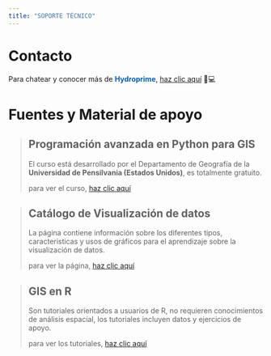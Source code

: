 ```yaml
---
title: "SOPORTE TÉCNICO"
---
```


# **Contacto**

Para chatear y conocer más de [**Hydroprime**]{style="color: #045FB4;"}, [haz clic aquí](https://wa.me/message/27B6XWJBVALAN1) 💬💻

# **Fuentes y Material de apoyo** 

> ## Programación avanzada en Python para GIS
>
> El curso está desarrollado por el Departamento de Geografía de la **Universidad de Pensilvania (Estados Unidos)**, es totalmente gratuito.
>
> para ver el curso, [haz clic aquí](https://www.e-education.psu.edu/geog489/home.html)

> ## Catálogo de Visualización de datos
>
> La página contiene información sobre los diferentes tipos, caracteristicas y usos de gráficos para el aprendizaje sobre la visualización de datos.
>
> para ver la página, [haz clic aquí](https://datavizcatalogue.com/)

> ## GIS en R
>
> Son tutoriales orientados a usuarios de R, no requieren conocimientos de análisis espacial, los tutoriales incluyen datos y ejercicios de apoyo.
>
> para ver los tutoriales, [haz clic aquí](https://www.nickeubank.com/gis-in-r/)

